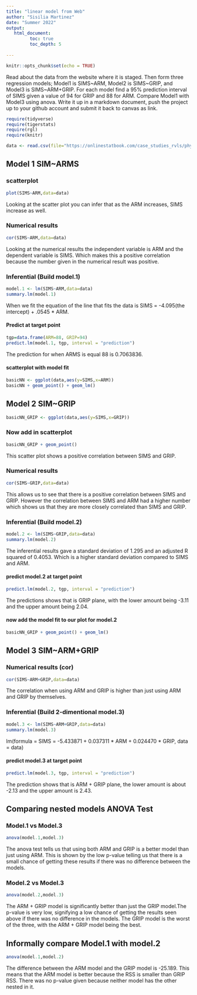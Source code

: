 ```yaml
---
title: "linear model from Web"
author: "Sisilia Martinez"
date: "Summer 2022"
output:
   html_document:
         toc: true
         toc_depth: 5
        
---
```


```r
knitr::opts_chunk$set(echo = TRUE)
```

Read about the data from the website where it is staged.  Then form three regression models; Model1 is SIMS~ARM, Model2 is SIMS~GRIP, and Model3 is SIMS~ARM+GRIP. For each model find a 95% prediction interval of SIMS given a value of 94  for GRIP and 88 for ARM. Compare Model1 with Model3 using anova. Write it up in a markdown document, push the project up to your github account and submit it back to canvas as link. 

 


```r
require(tidyverse)
require(tigerstats)
require(rgl)
require(knitr)

```

```r
data <- read.csv(file="https://onlinestatbook.com/case_studies_rvls/physical_strength/data.txt",sep="",header=TRUE)  

```

## Model 1 SIM~ARMS

### scatterplot

```r
plot(SIMS~ARM,data=data)
```

Looking at the scatter plot you can infer that as the ARM increases, SIMS increase as well.

### Numerical results

```r
cor(SIMS~ARM,data=data)
```

Looking at the numerical results the independent variable is ARM and the dependent variable is SIMS. Which makes this a positive correlation because the number given in the numerical result was positive. 

### Inferential  (Build model.1)

```r
model.1 <- lm(SIMS~ARM,data=data)
summary.lm(model.1)
```

When we fit the equation of the line that fits the data is SIMS = -4.095(the intercept) + .0545 * ARM.

#### Predict at target point

```r
tgp=data.frame(ARM=88, GRIP=94)
predict.lm(model.1, tgp, interval = "prediction")
```

The prediction for when ARMS is equal 88 is 0.7063836.

#### scatterplot with model fit
  
```r
basicNN <- ggplot(data,aes(y=SIMS,x=ARM))
basicNN + geom_point() + geom_lm()
```

## Model 2 SIM~GRIP

```r
basicNN_GRIP <- ggplot(data,aes(y=SIMS,x=GRIP))
```

### Now add in scatterplot

```r
basicNN_GRIP + geom_point()
```

This scatter plot shows a positive correlation between SIMS and GRIP.

### Numerical results 

```r
cor(SIMS~GRIP,data=data)
```

This allows us to see that there is a positive correlation between SIMS and GRIP. However the correlation between SIMS and ARM had a higher number which shows us that they are more closely correlated than SIMS and GRIP.

### Inferential  (Build model.2)
 
```r
model.2 <- lm(SIMS~GRIP,data=data)
summary.lm(model.2)
```
 
The inferential results gave a standard deviation of 1.295 and an adjusted R squared of 0.4053. Which is a higher standard deviation compared to SIMS and ARM.

#### predict model.2 at target point

```r
predict.lm(model.2, tgp, interval = "prediction")
```

The predictions shows that is GRIP plane, with the lower amount being -3.11 and the upper amount being 2.04.

#### now add the model fit to our plot for model.2
  
```r
basicNN_GRIP + geom_point() + geom_lm()
```


## Model 3 SIM~ARM+GRIP

### Numerical results (cor)

```r
cor(SIMS~ARM+GRIP,data=data)
```
  
The correlation when using ARM and GRIP is higher than just using ARM and GRIP by themselves. 
  
### Inferential  (Build 2-dimentional model.3)

```r
model.3 <- lm(SIMS~ARM+GRIP,data=data)
summary.lm(model.3)
```

lm(formula = SIMS = -5.433871 + 0.037311 * ARM + 0.024470 * GRIP, data = data)

#### predict model.3 at target point
  
```r
predict.lm(model.3, tgp, interval = "prediction")
```

The prediction shows that is ARM + GRIP plane, the lower amount is about -2.13 and the upper amount is 2.43.

## Comparing nested models ANOVA Test

### Model.1 vs Model.3

```r
anova(model.1,model.3)
```

The anova test tells us that using both ARM and GRIP is a better model than just using ARM. This is shown by the low p-value telling us that there is a small chance of getting these results if there was no difference between the models.

### Model.2 vs Model.3

```r
anova(model.2,model.3)
```

The ARM + GRIP model is significantly better than just the GRIP model.The p-value is very low, signifying a low chance of getting the results seen above if there was no difference in the models. The GRIP model is the worst of the three, with the ARM + GRIP model being the best.

## Informally compare Model.1 with model.2

```r
anova(model.1,model.2)
```

The difference between the ARM model and the GRIP model is -25.189. This means that the ARM model is better because the RSS is smaller than GRIP RSS. There was no p-value given because neither model has the other nested in it.






